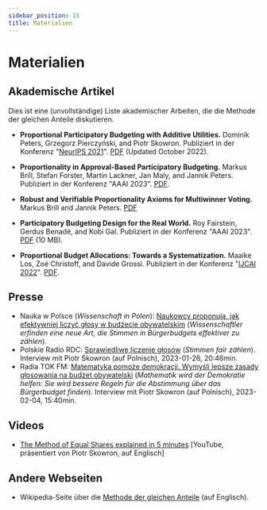 ```yaml
---
sidebar_position: 15
title: Materialien
---
```


# Materialien

## Akademische Artikel

Dies ist eine (unvollständige) Liste akademischer Arbeiten, die die Methode der gleichen Anteile diskutieren.

* __Proportional Participatory Budgeting with Additive Utilities.__
Dominik Peters, Grzegorz Pierczyński, and Piotr Skowron. Publiziert in der Konferenz "[NeurIPS 2021](https://proceedings.neurips.cc/paper/2021/hash/69f8ea31de0c00502b2ae571fbab1f95-Abstract.html)". [PDF](https://arxiv.org/pdf/2008.13276.pdf) (Updated October 2022).

* __Proportionality in Approval-Based Participatory Budgeting.__
Markus Brill, Stefan Forster, Martin Lackner, Jan Maly, and Jannik Peters. Publiziert in der Konferenz "AAAI 2023". [PDF](https://tubcloud.tu-berlin.de/s/RAM28cqMBgPowgp).

* __Robust and Verifiable Proportionality Axioms for Multiwinner Voting.__
Markus Brill and Jannik Peters. [PDF](https://arxiv.org/abs/2302.01989)

* __Participatory Budgeting Design for the Real World.__
Roy Fairstein, Gerdus Benadè, and Kobi Gal. Publiziert in der Konferenz "AAAI 2023". [PDF](https://www.gerdusbenade.com/files/22_pb_stability.pdf) (10 MB).

* __Proportional Budget Allocations: Towards a Systematization.__
Maaike Los, Zoé Christoff, and Davide Grossi. Publiziert in der Konferenz "[IJCAI 2022](https://ijcai-22.org/)". [PDF](https://www.ijcai.org/proceedings/2022/0057.pdf).

## Presse

* Nauka w Polsce (*Wissenschaft in Polen*): [Naukowcy proponują, jak efektywniej liczyć głosy w budżecie obywatelskim](https://naukawpolsce.pl/aktualnosci/news,95022,naukowcy-proponuja-jak-efektywniej-liczyc-glosy-w-budzecie-obywatelskim.html) (*Wissenschaftler erfinden eine neue Art, die Stimmen in Bürgerbudgets effektiver zu zählen*).
* Polskie Radio RDC: [Sprawiedliwe liczenie głosów](https://www.rdc.pl/podcast/popoludnie-radia-dla-ciebie_FCt8vL79UA9lmdeTkti3?episode=1mkWT9aSOyTf7lExhqYK&active_page=1) (*Stimmen fair zählen*). Interview mit Piotr Skowron (auf Polnisch), 2023-01-26, 20:46min.
* Radia TOK FM: [Matematyka pomoże demokracji. Wymyśli lepsze zasady głosowania na budżet obywatelski](https://audycje.tokfm.pl/podcast/135332,Matematyka-pomoze-demokracji-Wymysli-lepsze-zasady-glosowania-na-budzet-obywatelski) (*Mathematik wird der Demokratie helfen: Sie wird bessere Regeln für die Abstimmung über das Bürgerbudget finden*). Interview mit Piotr Skowron (auf Polnisch), 2023-02-04, 15:40min.

## Videos

* [The Method of Equal Shares explained in 5 minutes](https://www.youtube.com/watch?v=RYK3heBDKJ4) [YouTube, präsentiert von Piotr Skowron, auf Englisch]

## Andere Webseiten

* Wikipedia-Seite über die [Methode der gleichen Anteile](https://en.wikipedia.org/wiki/Method_of_Equal_Shares) (auf Englisch).